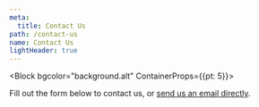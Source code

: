 ```yaml
---
meta:
  title: Contact Us
path: /contact-us
name: Contact Us
lightHeader: true
---
```



<Block bgcolor="background.alt" ContainerProps={{pt: 5}}>

Fill out the form below to contact us, or [send us an email directly](mailto:debtcollectionlab@gmail.com).

</Block>

<Block>
  <ContactForm title="Contact Us" />
</Block>
